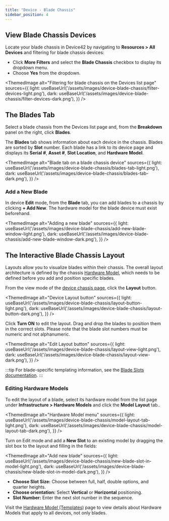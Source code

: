 ```yaml
---
title: "Device - Blade Chassis"
sidebar_position: 4
---
```



## View Blade Chassis Devices

Locate your blade chassis in Device42 by navigating to **Resources > All Devices** and filtering for blade chassis devices:

- Click **More Filters** and select the **Blade Chassis** checkbox to display its dropdown menu.
- Choose **Yes** from the dropdown. 

<ThemedImage
  alt="Filtering for blade chassis on the Devices list page"
  sources={{
    light: useBaseUrl('/assets/images/device-blade-chassis/filter-devices-light.png'),
    dark: useBaseUrl('/assets/images/device-blade-chassis/filter-devices-dark.png'),
  }}
/>

## The Blades Tab

Select a blade chassis from the Devices list page and, from the **Breakdown** panel on the right, click **Blades**.

The **Blades** tab shows information about each device in the chassis. Blades are sorted by **Slot** number. Each blade has a link to its device page and displays its **Serial #**, **Asset #**, **Slot Location**, and **Hardware Model**.

<ThemedImage
  alt="Blade tab on a blade chassis device"
  sources={{
    light: useBaseUrl('/assets/images/device-blade-chassis/blades-tab-light.png'),
    dark: useBaseUrl('/assets/images/device-blade-chassis/blades-tab-dark.png'),
  }}
/>

### Add a New Blade 

In device **Edit** mode, from the **Blade** tab, you can add blades to a chassis by clicking **+ Add New**. The hardware model for the blade device must exist beforehand.

<ThemedImage
  alt="Adding a new blade"
  sources={{
    light: useBaseUrl('/assets/images/device-blade-chassis/add-new-blade-window-light.png'),
    dark: useBaseUrl('/assets/images/device-blade-chassis/add-new-blade-window-dark.png'),
  }}
/>

## The Interactive Blade Chassis Layout

Layouts allow you to visualize blades within their chassis. The overall layout architecture is defined by the chassis [Hardware Model](#editing-hardware-models), which needs to be defined before you add and position specific blades. 

From the view mode of the [device chassis page](#view-blade-chassis-devices), click the **Layout** button.

<ThemedImage
  alt="Device Layout button"
  sources={{
    light: useBaseUrl('/assets/images/device-blade-chassis/layout-button-light.png'),
    dark: useBaseUrl('/assets/images/device-blade-chassis/layout-button-dark.png'),
  }}
/>

Click **Turn ON** to edit the layout. Drag and drop the blades to position them in the correct slots. Please note that the blade slot numbers must be numeric and not alphanumeric.

<ThemedImage
  alt="Edit Layout button"
  sources={{
    light: useBaseUrl('/assets/images/device-blade-chassis/layout-view-light.png'),
    dark: useBaseUrl('/assets/images/device-blade-chassis/layout-view-dark.png'),
  }}
/>


:::tip
For blade-specific templating information, see the [Blade Slots documentation](device-blade-slots.mdx).
:::

### Editing Hardware Models

To edit the layout of a blade, select its hardware model from the list page under **Infrastructure > Hardware Models** and click the **Model Layout** tab..

<ThemedImage
  alt="Hardware Model menu"
  sources={{
    light: useBaseUrl('/assets/images/device-blade-chassis/model-layout-tab-light.png'),
    dark: useBaseUrl('/assets/images/device-blade-chassis/model-layout-tab-dark.png'),
  }}
/>

Turn on Edit mode and add a **New Slot** to an existing model by dragging the slot box to the layout and filling in the fields:

<ThemedImage
  alt="Add new blade"
  sources={{
    light: useBaseUrl('/assets/images/device-blade-chassis/new-blade-slot-in-model-light.png'),
    dark: useBaseUrl('/assets/images/device-blade-chassis/new-blade-slot-in-model-dark.png'),
  }}
/>

- **Choose Slot Size:**  Choose between full, half, double options, and quarter heights.
- **Choose orientation:** Select **Vertical** or **Horizontal** positioning.
- **Slot Number:** Enter the next slot number in the sequence.

Visit the [Hardware Model (Templates)](hardware-models-templates.mdx) page to view details about Hardware Models that apply to all devices, not only blades.
